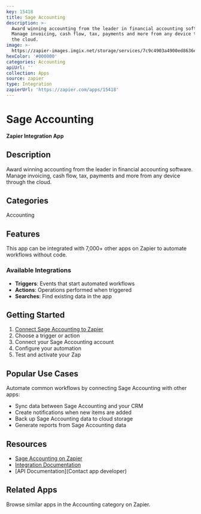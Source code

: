 ```yaml
---
key: 15418
title: Sage Accounting
description: >-
  Award winning accounting from the leader in financial accounting software.
  Manage invoicing, cash flow, tax, payments and more from any device through
  the cloud.
image: >-
  https://zapier-images.imgix.net/storage/services/7c9c4903a4900ed8636e167cc0002214.png?auto=format%2Ccompress&ixlib=python-3.0.0&q=50
hexColor: '#000000'
categories: Accounting
apiUrl: ''
collection: Apps
source: zapier
type: Integration
zapierUrl: 'https://zapier.com/apps/15418'
---
```

# Sage Accounting

**Zapier Integration App**

## Description

Award winning accounting from the leader in financial accounting software. Manage invoicing, cash flow, tax, payments and more from any device through the cloud.

## Categories

Accounting

## Features

This app can be integrated with 7,000+ other apps on Zapier to automate workflows without code.

### Available Integrations

- **Triggers**: Events that start automated workflows
- **Actions**: Operations performed when triggered
- **Searches**: Find existing data in the app

## Getting Started

1. [Connect Sage Accounting to Zapier](https://zapier.com/apps/15418)
2. Choose a trigger or action
3. Connect your Sage Accounting account
4. Configure your automation
5. Test and activate your Zap

## Popular Use Cases

Automate common workflows by connecting Sage Accounting with other apps:

- Sync data between Sage Accounting and your CRM
- Create notifications when new items are added
- Back up Sage Accounting data to cloud storage
- Generate reports from Sage Accounting data

## Resources

- [Sage Accounting on Zapier](https://zapier.com/apps/15418)
- [Integration Documentation](https://zapier.com/apps/15418/integrations)
- [API Documentation](Contact app developer)

## Related Apps

Browse similar apps in the Accounting category on Zapier.
